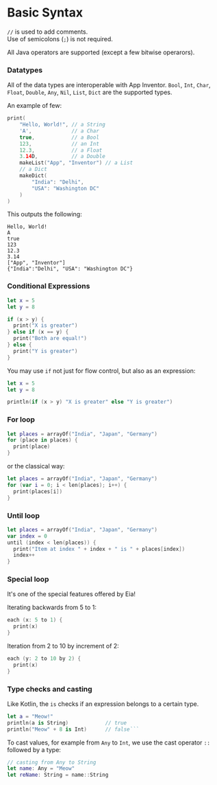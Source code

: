 # Basic Syntax

`//` is used to add comments.\
Use of semicolons (`;`) is not required.

All Java operators are supported (except a few bitwise operarors).

### Datatypes

All of the data types are interoperable with App Inventor.
`Bool`, `Int`, `Char`, `Float`, `Double`, `Any`, `Nil`, `List`, `Dict` are the supported types.

An example of few:

```swift copy
print(
    "Hello, World!", // a String
    'A',             // a Char
    true,            // a Bool
    123,             // an Int
    12.3,            // a Float
    3.14D,           // a Double
    makeList("App", "Inventor") // a List
    // a Dict
    makeDict(
        "India": "Delhi",
        "USA": "Washington DC"
    )
)
```

This outputs the following:

```
Hello, World!
A 
true
123
12.3
3.14
["App", "Inventor"]
{"India":"Delhi", "USA": "Washington DC"}
```

### Conditional Expressions

```swift copy
let x = 5
let y = 8

if (x > y) {
  print("X is greater")
} else if (x == y) {
  print("Both are equal!")
} else {
  print("Y is greater")
} 
```

You may use `if` not just for flow control, but also as an expression:

```swift copy
let x = 5
let y = 8

println(if (x > y) "X is greater" else "Y is greater")
```

### For loop

```swift copy
let places = arrayOf("India", "Japan", "Germany")
for (place in places) {
  print(place)
}
```

or the classical way:

```swift copy
let places = arrayOf("India", "Japan", "Germany")
for (var i = 0; i < len(places); i++) {
  print(places[i])
}
```

### Until loop

```swift copy
let places = arrayOf("India", "Japan", "Germany")
var index = 0
until (index < len(places)) {
  print("Item at index " + index + " is " + places[index])
  index++
}
```

### Special loop

It's one of the special features offered by Eia!

Iterating backwards from 5 to 1:

```swift copy
each (x: 5 to 1) {
  print(x)
}
```

Iteration from 2 to 10 by increment of 2:

```swift copy
each (y: 2 to 10 by 2) {
  print(x)
}
```

### Type checks and casting

Like Kotlin, the `is` checks if an expression belongs to a certain type.

```swift copy
let a = "Meow!"
println(a is String)            // true
println("Meow" + 8 is Int)      // false```
```

To cast values, for example from `Any` to `Int`, we use the cast operator `::` followed by a type:

```swift copy
// casting from Any to String
let name: Any = "Meow"
let reName: String = name::String
```